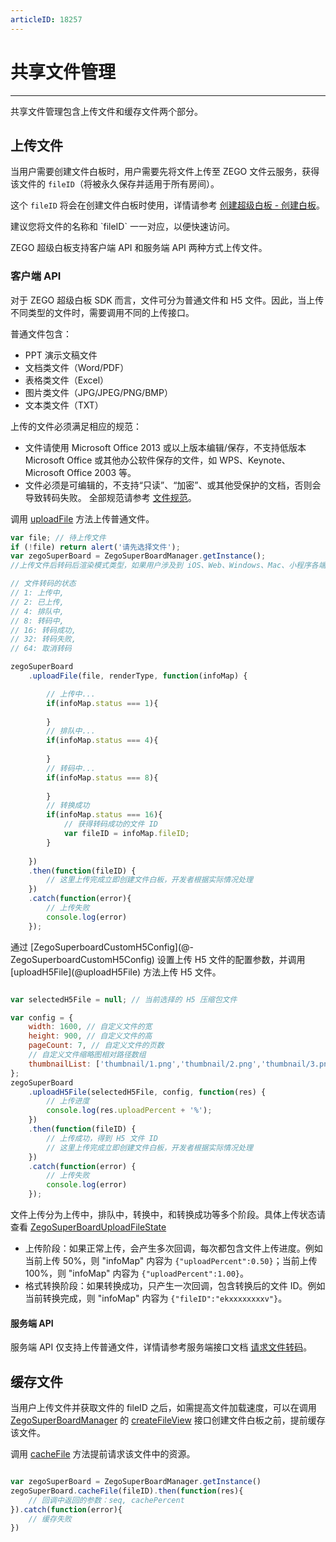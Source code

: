 ```yaml
---
articleID: 18257
---
```


# 共享文件管理

- - -

共享文件管理包含上传文件和缓存文件两个部分。

## 上传文件

当用户需要创建文件白板时，用户需要先将文件上传至 ZEGO 文件云服务，获得该文件的 `fileID`（将被永久保存并适用于所有房间）。

这个 `fileID` 将会在创建文件白板时使用，详情请参考 [创建超级白板 - 创建白板](../quick-start/create-white-board.mdx)。

<Note title="说明">
建议您将文件的名称和 `fileID` 一一对应，以便快速访问。
</Note>

ZEGO 超级白板支持客户端 API 和服务端 API 两种方式上传文件。

### 客户端 API

对于 ZEGO 超级白板 SDK 而言，文件可分为普通文件和 H5 文件。因此，当上传不同类型的文件时，需要调用不同的上传接口。

普通文件包含：

- PPT 演示文稿文件
- 文档类文件（Word/PDF）
- 表格类文件（Excel）
- 图片类文件（JPG/JPEG/PNG/BMP）
- 文本类文件（TXT）

<Warning title="注意">
上传的文件必须满足相应的规范：

- 文件请使用 Microsoft Office 2013 或以上版本编辑/保存，不支持低版本 Microsoft Office 或其他办公软件保存的文件，如 WPS、Keynote、Microsoft Office 2003 等。
- 文件必须是可编辑的，不支持“只读”、“加密”、或其他受保护的文档，否则会导致转码失败。
全部规范请参考 [文件规范](../product-desc/use-restrictions/filerule.mdx)。

</Warning>

<Tabs>
<Tab title="上传普通文件">

调用 [uploadFile](@uploadFile) 方法上传普通文件。
```javascript
var file; // 待上传文件
if (!file) return alert('请先选择文件');
var zegoSuperBoard = ZegoSuperBoardManager.getInstance();
//上传文件后转码后渲染模式类型，如果用户涉及到 iOS、Web、Windows、Mac、小程序各端的业务，推荐使用 VectorAndIMG 模式。

// 文件转码的状态
// 1: 上传中,
// 2: 已上传,
// 4: 排队中,
// 8: 转码中,
// 16: 转码成功,
// 32: 转码失败,
// 64: 取消转码

zegoSuperBoard
    .uploadFile(file, renderType, function(infoMap) {

        // 上传中...
        if(infoMap.status === 1){
        
        }
        // 排队中...
        if(infoMap.status === 4){
        
        }
        // 转码中...
        if(infoMap.status === 8){
        
        }
        // 转换成功
        if(infoMap.status === 16){
            // 获得转码成功的文件 ID
            var fileID = infoMap.fileID;
        }
         
    })
    .then(function(fileID) {
        // 这里上传完成立即创建文件白板，开发者根据实际情况处理
    })
    .catch(function(error){
        // 上传失败
        console.log(error)
    });
```


</Tab>
<Tab title="上传 H5 文件">
通过 [ZegoSuperboardCustomH5Config](@-ZegoSuperboardCustomH5Config) 设置上传 H5 文件的配置参数，并调用 [uploadH5File](@uploadH5File) 方法上传 H5 文件。

``` javascript

var selectedH5File = null; // 当前选择的 H5 压缩包文件

var config = {
    width: 1600, // 自定义文件的宽
    height: 900, // 自定义文件的高
    pageCount: 7, // 自定义文件的页数
    // 自定义文件缩略图相对路径数组
    thumbnailList: ['thumbnail/1.png','thumbnail/2.png','thumbnail/3.png','thumbnail/4.png','thumbnail/5.png','thumbnail/6.png','thumbnail/7.png']
};
zegoSuperBoard
    .uploadH5File(selectedH5File, config, function(res) {
        // 上传进度
        console.log(res.uploadPercent + '%');
    })
    .then(function(fileID) {
        // 上传成功，得到 H5 文件 ID
        // 这里上传完成立即创建文件白板，开发者根据实际情况处理
    })
    .catch(function(error) {
        // 上传失败
        console.log(error)
    }); 
```
</Tab>
</Tabs>

文件上传分为上传中，排队中，转换中，和转换成功等多个阶段。具体上传状态请查看 [ZegoSuperBoardUploadFileState](@-ZegoSuperBoardUploadFileState)

- 上传阶段：如果正常上传，会产生多次回调，每次都包含文件上传进度。例如当前上传 50%，则 "infoMap" 内容为 `{"uploadPercent":0.50}`；当前上传 100%，则 "infoMap" 内容为 `{"uploadPercent":1.00}`。
- 格式转换阶段：如果转换成功，只产生一次回调，包含转换后的文件 ID。例如当前转换完成，则 "infoMap" 内容为 `{"fileID":"ekxxxxxxxxv"}`。

#### 服务端 API

服务端 API 仅支持上传普通文件，详情请参考服务端接口文档 [请求文件转码](/super-board-server/cvt-doc)。

## 缓存文件

当用户上传文件并获取文件的 fileID 之后，如需提高文件加载速度，可以在调用 [ZegoSuperBoardManager](@-ZegoSuperBoardManager) 的 [createFileView](@createFileView) 接口创建文件白板之前，提前缓存该文件。

调用 [cacheFile](@cacheFile) 方法提前请求该文件中的资源。
``` javascript

var zegoSuperBoard = ZegoSuperBoardManager.getInstance()
zegoSuperBoard.cacheFile(fileID).then(function(res){
    // 回调中返回的参数：seq, cachePercent
}).catch(function(error){
    // 缓存失败
})

```

